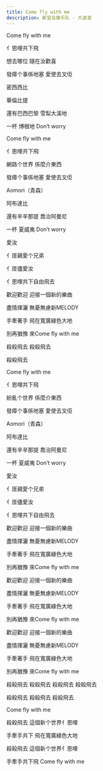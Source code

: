```yaml
---
title: Come fly with me
description: 新宝岛康乐队 - 大波浪
---
```


Come fly with me

亻恩哩共下飛

想去哪位 隨在汝歡喜

發瘴个事係地塞 愛使去叉佢

密西西比

華倫比提

還有巴西巴黎 雪梨大溪地

一杯 博根地  Don’t worry



Come fly with me

亻恩哩共下飛

網路个世界 係麼介東西

發瘴个事係地塞 愛使去叉佢

Aomori（青森）

阿布達比

還有辛辛那提 喬治阿曼尼

一杯 夏威夷 Don’t worry



愛汝

亻厓親愛个兄弟

亻厓儘愛汝

亻恩哩共下自由飛去



歡迎歡迎 迎接一個新的樂曲

盡情揮灑 無憂無慮新MELODY

手牽著手 飛在寬廣綠色大地 

別再猶豫 來Come fly with me



殺殺飛去 殺殺飛去

殺殺飛去 


 
Come fly with me

亻恩哩共下飛

紛亂个世界 係麼介東西

發瘴个事係地塞 愛使去叉佢

Aomori（青森） 

阿布達比

還有辛辛那提 喬治阿曼尼

一杯 夏威夷 Don’t worry 



愛汝

亻厓親愛个兄弟

亻厓儘愛汝

亻恩哩共下自由飛去



歡迎歡迎 迎接一個新的樂曲

盡情揮灑 無憂無慮新MELODY

手牽著手 飛在寬廣綠色大地 

別再猶豫 來Come fly with me



歡迎歡迎 迎接一個新的樂曲

盡情揮灑 無憂無慮新MELODY

手牽著手 飛在寬廣綠色大地 

別再猶豫 來Come fly with me

歡迎歡迎 迎接一個新的樂曲

盡情揮灑 無憂無慮新MELODY

手牽著手 飛在寬廣綠色大地 

別再猶豫 來Come fly with me



殺殺飛去 殺殺飛去 殺殺飛去 殺殺飛去 

殺殺飛去 殺殺飛去 殺殺飛去 

 Come fly with me
 


殺殺飛去 這個新个世界亻恩哩

手牽手共下 飛在寬廣綠色大地

殺殺飛去 這個新个世界亻恩哩

手牽手共下飛 Come fly with me
